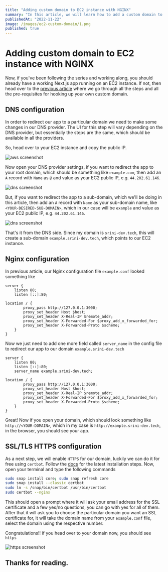 ```yaml
---
title: "Adding custom domain to EC2 instance with NGINX"
summary: "In this article, we will learn how to add a custom domain to our EC2 instance with NGINX"
publishedAt: "2022-11-22"
image: /images/ec2-custom-domain/1.png
published: true
---
```


# Adding custom domain to EC2 instance with NGINX

Now, if you've been following the series and working along, you should already have a working Next.js app running on an EC2 instance. If not, then head over to the [previous article](https://srini-dev.hashnode.dev/deploying-a-next-app-to-aws-ec2-with-github-actions-cicd) where we go through all the steps and all the pre-requisites for hooking up your own custom domain.

## DNS configuration

In order to redirect our app to a particular domain we need to make some changes in our DNS provider. The UI for this step will vary depending on the DNS provider, but essentially the steps are the same, which should be available in all the providers.

So, head over to your EC2 instance and copy the public IP.

<Image
  src="https://cdn.hashnode.com/res/hashnode/image/upload/v1669128884448/ybPfNUfqc.png"
  alt="aws screenshot"
/>

Now open your DNS provider settings, if you want to redirect the app to your root domain, which should be something like `example.com`, then add an `A` record with `Name` as `@` and value as your EC2 public IP, e.g. `44.202.61.146`.

<Image
  src="https://cdn.hashnode.com/res/hashnode/image/upload/v1669129242035/YARZ_Pm-D.png"
  alt="dns screenshot"
/>

But, if you want to redirect the app to a sub-domain, which we'll be doing in this article, then add an `A` record with `Name` as your sub-domain name, like `<YOUR-DESIRED-SUB-DOMAIN>`, which in our case will be `example` and value as your EC2 public IP, e.g. `44.202.61.146`.

<Image
  src="https://cdn.hashnode.com/res/hashnode/image/upload/v1669129484527/571II-YvQ.png"
  alt="dns screenshot"
/>

That's it from the DNS side. Since my domain is `srini-dev.tech`, this will create a sub-domain `example.srini-dev.tech`, which points to our EC2 instance.

## Nginx configuration

In previous article, our Nginx configuration file `example.conf` looked something like

```nginx
server {
    listen 80;
    listen [::]:80;

location / {
        proxy_pass http://127.0.0.1:3000;
        proxy_set_header Host $host;
        proxy_set_header X-Real-IP $remote_addr;
        proxy_set_header X-Forwarded-For $proxy_add_x_forwarded_for;
        proxy_set_header X-Forwarded-Proto $scheme;
    }
}
```

Now we just need to add one more field called `server_name` in the config file to redirect our app to our domain `example.srini-dev.tech`

```nginx
server {
    listen 80;
    listen [::]:80;
    server_name example.srini-dev.tech;

location / {
        proxy_pass http://127.0.0.1:3000;
        proxy_set_header Host $host;
        proxy_set_header X-Real-IP $remote_addr;
        proxy_set_header X-Forwarded-For $proxy_add_x_forwarded_for;
        proxy_set_header X-Forwarded-Proto $scheme;
    }
}
```

Great! Now if you open your domain, which should look something like `http://<YOUR-DOMAIN>`, which in my case is `http://example.srini-dev.tech`, in the browser, you should see your app.

## SSL/TLS HTTPS configuration

As a next step, we will enable `HTTPS` for our domain, luckily we can do it for free using `certbot`. Follow the [docs](https://certbot.eff.org/instructions?ws=nginx&os=ubuntufocal) for the latest installation steps. Now, open your terminal and type the following commands

```bash
sudo snap install core; sudo snap refresh core
sudo snap install --classic certbot
sudo ln -s /snap/bin/certbot /usr/bin/certbot
sudo certbot --nginx
```

This should open a prompt where it will ask your email address for the SSL certificate and a few yes/no questions, you can go with yes for all of them. After that it will ask you to choose the particular domain you want an SSL certificate for, it will take the domain name from your `example.conf` file, select the domain using the respective number.

Congratulations!! if you head over to your domain now, you should see `https`

<Image
  src="https://cdn.hashnode.com/res/hashnode/image/upload/v1669132120832/vZoRVzz8q.png"
  alt="https screenshot"
/>

## Thanks for reading.

